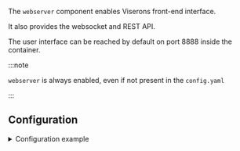 
<ComponentHeader meta={ComponentMetadata} />

The `webserver` component enables Viserons front-end interface.

It also provides the websocket and REST API.

The user interface can be reached by default on port 8888 inside the container.

:::note

`webserver` is always enabled, even if not present in the `config.yaml`

:::

## Configuration

<details>
  <summary>Configuration example</summary>

```yaml
webserver:
  port: 8888
```

</details>

<ComponentConfiguration meta={ComponentMetadata} config={config} />
